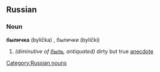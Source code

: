 ==Russian==

===Noun===
'''быличка''' (bylíčka) {{f}}, былички (bylíčki) {{p}}

#''(diminutive of [[быль]], antiquated)'' dirty but true [[anecdote]]

[[Category:Russian nouns]]